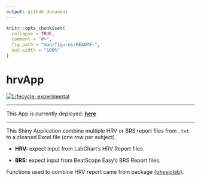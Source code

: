 ```yaml
---
output: github_document
---
```


<!-- README.md is generated from README.Rmd. Please edit that file -->

```r
knitr::opts_chunk$set(
  collapse = TRUE,
  comment = "#>",
  fig.path = "man/figures/README-",
  out.width = "100%"
)
```

# hrvApp

<!-- badges: start -->

[![Lifecycle: experimental](https://img.shields.io/badge/lifecycle-experimental-orange.svg)](https://lifecycle.r-lib.org/articles/stages.html#experimental)

<!-- badges: end -->

------------------------------------------------------------------------

This App is currently deployed: [**here**](https://sips-ans.shinyapps.io/read_HRV_report)

------------------------------------------------------------------------

This Shiny Application combine multiple HRV or BRS report files from `.txt` to a cleaned Excel file (one row per subject).

-   **HRV:** expect input from LabChart's HRV Report files.

-   **BRS:** expect input from BeatScope Easy's BRS Report files.

Functions used to combine HRV report came from package [{physiolab}](https://github.com/Lightbridge-AI/physiolab).
